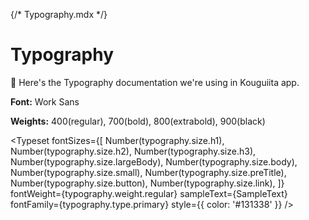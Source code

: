 {/* Typography.mdx */}


<Meta title='Typography' />


# Typography

📝 Here's the Typography documentation we're using in Kouguiita app.

**Font:** Work Sans

**Weights:** 400(regular), 700(bold), 800(extrabold), 900(black)

<Typeset
  fontSizes={[
    Number(typography.size.h1),
    Number(typography.size.h2),
    Number(typography.size.h3),
    Number(typography.size.largeBody),
    Number(typography.size.body),
    Number(typography.size.small),
    Number(typography.size.preTitle),
    Number(typography.size.button),
    Number(typography.size.link),
  ]}
  fontWeight={typography.weight.regular}
  sampleText={SampleText}
  fontFamily={typography.type.primary}
  style={{ color: '#131338' }}
/>
